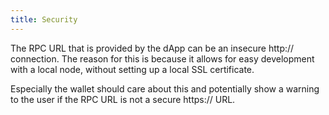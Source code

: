 ```yaml
---
title: Security
---
```


The RPC URL that is provided by the dApp can be an insecure http:// connection. The reason for this is because it allows for easy development with a local node, without setting up a local SSL certificate.

Especially the wallet should care about this and potentially show a warning to the user if the RPC URL is not a secure https:// URL.
